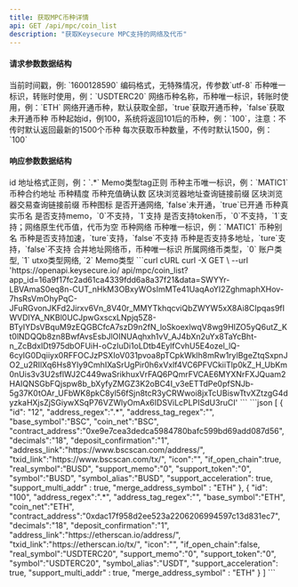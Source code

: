 ```yaml
---
title: 获取MPC币种详情
api: GET /api/mpc/coin_list
description: "获取Keysecure MPC支持的网络及代币"
---
```


#### 请求参数数据结构
<ParamField query="time" type="long" required>
    当前时间戳，例: `1600128590`
</ParamField>
<ParamField query="charset" type="string" required>
    编码格式，无特殊情况，传参数`utf-8`
</ParamField>
<ParamField query="symbol" type="string">
    币种唯一标识，转账时使用，例：`USDTERC20`
</ParamField>
<ParamField query="base_symbol" type="string">
    网络币种名称，币种唯一标识，转账时使用，例：`ETH`
</ParamField>
<ParamField query="open_chain" type="bool">
    网络开通币种，默认获取全部，`true`获取开通币种，`false`获取未开通币种
</ParamField>
<ParamField query="max_id" type="integer">
    币种起始id，例100，系统将返回101后的币种，例：`100`，注意：不传时默认返回最新的1500个币种
</ParamField>
<ParamField query="limit" type="integer">
    每次获取币种数量，不传时默认1500，例：`100`
</ParamField>



#### 响应参数数据结构
<ResponseField type="object[ ]">
    <Expandable title="object">
        <ResponseField name="id" type="string">id</ResponseField>
        <ResponseField name="address_regex" type="string">地址格式正则，例：`.*`</ResponseField>
        <ResponseField name="address_tag_regex" type="string">Memo类型tag正则</ResponseField>
        <ResponseField name="base_symbol" type="string">币种主币唯一标识，例：`MATIC1`</ResponseField>
        <ResponseField name="contract_address" type="string">币种合约地址</ResponseField>
        <ResponseField name="decimals" type="integer">币种精度</ResponseField>
        <ResponseField name="deposit_confirmation" type="integer">币种充值确认数</ResponseField>
        <ResponseField name="address_link" type="string">区块浏览器地址查询链接前缀</ResponseField>
        <ResponseField name="txid_link" type="string">区块浏览器交易查询链接前缀</ResponseField>
        <ResponseField name="icon" type="string">币种图标</ResponseField>
        <ResponseField name="if_open_chain" type="bool">是否开通网络, `false`未开通，`true`已开通</ResponseField>
        <ResponseField name="real_symbol" type="string">币种真实币名</ResponseField>
        <ResponseField name="support_memo" type="string">是否支持memo，`0`不支持，`1`支持</ResponseField>
        <ResponseField name="support_token" type="string">是否支持token币，`0`不支持，`1`支持；网络原生代币值，代币为空</ResponseField>
        <ResponseField name="coin_net" type="string">币种网络</ResponseField>
        <ResponseField name="symbol" type="string">币种唯一标识，例：`MATIC1`</ResponseField>
        <ResponseField name="symbol_alias" type="string">币种别名</ResponseField>
        <ResponseField name="support_acceleration" type="bool">币种是否支持加速，`ture`支持，`false`不支持</ResponseField>
        <ResponseField name="support_multi_addr" type="bool">币种是否支持多地址，`ture`支持，`false`不支持</ResponseField>
        <ResponseField name="merge_address_symbol" type="string">合并地址网络币，币种唯一标识</ResponseField>
        <ResponseField name="coin_type" type="integer">所属网络币类型，`0` 账户类型, `1` utxo类型网络, `2` Memo类型</ResponseField>
    </Expandable>
</ResponseField>



<RequestExample>
  ```curl cURL
  curl -X GET \
  --url 'https://openapi.keysecure.io/
api/mpc/coin_list?app_id=16a9f17fc2ad61ca4339fdd6a8a37f21&data=SWYYr-LBVAmaS0eq8n-CUT_nHkM3OBxyWOsImMTe41UaqAoYI2ZghmaphXHov-7hsRsVmOhyPqC-JFuRGvonJKFd2Jirxv6Vn_8V40r_MMYTkhqcviQbZWYW5xX8Ai8CIpqas9fIWVDIYA_NKBl0UCJpwGxscxLNpjq5Z8-BTyIYDsVBquM9zEQGBCfcA7szD9n2fN_loSkoexlwqV8wg9HIZO5yQ6utZ_Kt0lNDQQb8zn8BwfAvsEsbJlOINUAqhxh1vV_AJ4bXn2uYx8TaYcBht-n_ZcBdxIDt975dbOFUiH-oCzIuDi1oLDtb4EylfCvhU5E4ozel_lQ-6cyIG0Dqiiyx0RFFOCJzPSXIoV031pvoa8pTCpkWklh8mRw1rylBgeZtqSxpnJO2_u2RIlXq6Hs8Yly9CmhIXaSrUgPir0h6xVxlf4VC6PFVCkiiTlp0kZ_H_UbKm0nUis3v3U2sflWJ2C449waSrikhuxVrFAQ6PQmrFVCAE6MYXNrFXJQuam2HAIQNSGbFQjspw8b_bXyfyZMGZ3K2oBC4I_v3eETTdPe0pfSNJb-5g37K0tOAr_UFbWK8pkC8yl56fSjn8tcR3yCRWwoi8jxTcUBiswTtvXZtzgG4dyzkaHXjsZjSGiywXSqP76VZWlyOmAx6IDSViLcPLPISdU3ruCI'
  ```
</RequestExample>



<ResponseExample>
```json
[
    {
        "id": "12",
        "address_regex":".*",
        "address_tag_regex":"",
        "base_symbol":"BSC",
        "coin_net":"BSC",
        "contract_address":"0xe9e7cea3dedca5984780bafc599bd69add087d56",
        "decimals":"18",
        "deposit_confirmation":"1",
        "address_link":"https://www.bscscan.com/address/",
        "txid_link":"https://www.bscscan.com/tx/",
        "icon":"",
        "if_open_chain":true,
        "real_symbol":"BUSD",
        "support_memo":"0",
        "support_token":"0",
        "symbol":"BUSD",
        "symbol_alias":"BUSD",
        "support_acceleration": true,
        "support_multi_addr" : true,
        "merge_address_symbol" : "ETH"
    },
    {
        "id": "100",
        "address_regex":".*",
        "address_tag_regex":"",
        "base_symbol":"ETH",
        "coin_net":"ETH",
        "contract_address":"0xdac17f958d2ee523a2206206994597c13d831ec7",
        "decimals":"18",
        "deposit_confirmation":"1",
        "address_link":"https://etherscan.io/address/",
        "txid_link":"https://etherscan.io/tx/",
        "icon":"",
        "if_open_chain":false,
        "real_symbol":"USDTERC20",
        "support_memo":"0",
        "support_token":"0",
        "symbol":"USDTERC20",
        "symbol_alias":"USDT",
        "support_acceleration": true,
        "support_multi_addr" : true,
        "merge_address_symbol" : "ETH"
    }
]
```
</ResponseExample>